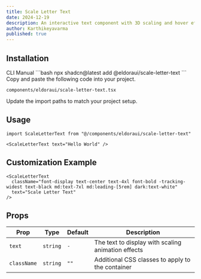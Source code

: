 ```yaml
---
title: Scale Letter Text
date: 2024-12-19
description: An interactive text component with 3D scaling and hover effects on individual letters
author: Karthikeyavarma
published: true
---
```


<ComponentPreview name="scale-letter-text-demo" />

## Installation

<Tabs defaultValue="cli">
<TabsList>
  <TabsTrigger value="cli">CLI</TabsTrigger>
  <TabsTrigger value="manual">Manual</TabsTrigger>
</TabsList>
<TabsContent value="cli">
```bash
npx shadcn@latest add @eldoraui/scale-letter-text
```
</TabsContent>
<TabsContent value="manual">
<Steps>
<Step>Copy and paste the following code into your project.</Step>

`components/eldoraui/scale-letter-text.tsx`

<ComponentSource name="scale-letter-text" />
<Step>Update the import paths to match your project setup.</Step>
</Steps>
</TabsContent>
</Tabs>

## Usage

```tsx showLineNumbers
import ScaleLetterText from "@/components/eldoraui/scale-letter-text"
```

```tsx showLineNumbers
<ScaleLetterText text="Hello World" />
```

## Customization Example

```tsx showLineNumbers
<ScaleLetterText
  className="font-display text-center text-4xl font-bold -tracking-widest text-black md:text-7xl md:leading-[5rem] dark:text-white"
  text="Scale Letter Text"
/>
```

## Props

| Prop        | Type     | Default | Description                                        |
| ----------- | -------- | ------- | -------------------------------------------------- |
| `text`      | `string` | `-`     | The text to display with scaling animation effects |
| `className` | `string` | `""`    | Additional CSS classes to apply to the container   |
